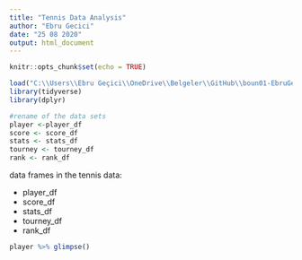 ```yaml
---
title: "Tennis Data Analysis"
author: "Ebru Gecici"
date: "25 08 2020"
output: html_document
---
```


```r
knitr::opts_chunk$set(echo = TRUE)
```

```r
load("C:\\Users\\Ebru Geçici\\OneDrive\\Belgeler\\GitHub\\boun01-EbruGecici\\atp_tennis_data_2017.RData")
library(tidyverse)
library(dplyr)

#rename of the data sets
player <-player_df 
score <- score_df
stats <- stats_df
tourney <- tourney_df 
rank <- rank_df
```

data frames in the tennis data:

- player_df
- score_df
- stats_df
- tourney_df
- rank_df


```r
player %>% glimpse()
```


